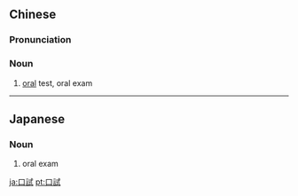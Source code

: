 {{also|口试}}
==Chinese==
{{zh-forms|s=口试}}

===Pronunciation===
{{zh-pron
|m=kǒushì
|c=hau2 si5
|mn=kháu-chhì
|cat=n
}}

===Noun===
{{zh-noun}}

# [[oral]] test, oral exam

----

==Japanese==
{{ja-kanjitab|こう|し}}

===Noun===
{{ja-noun|こうし}}

# oral exam

[[ja:口試]]
[[pt:口試]]